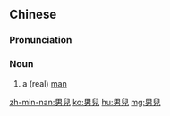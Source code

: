 {{also|男儿}}
==Chinese==
{{zh-forms|s=男儿}}

===Pronunciation===
{{zh-pron
|m=nán'ér
|c=naam4 ji4
|mn=lâm-jî
|cat=n
}}

===Noun===
{{zh-noun}}

# a (real) [[man]]
#: {{zh-x|好 男兒|a fine man}}

[[zh-min-nan:男兒]]
[[ko:男兒]]
[[hu:男兒]]
[[mg:男兒]]